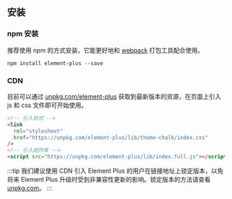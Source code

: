 ## 安装

### npm 安装

推荐使用 npm 的方式安装，它能更好地和 [webpack](https://webpack.js.org/) 打包工具配合使用。

```shell
npm install element-plus --save
```

### CDN

目前可以通过 [unpkg.com/element-plus](https://unpkg.com/element-plus/) 获取到最新版本的资源，在页面上引入 js 和 css 文件即可开始使用。

```html
<!-- 引入样式 -->
<link
  rel="stylesheet"
  href="https://unpkg.com/element-plus/lib/theme-chalk/index.css"
/>
<!-- 引入组件库 -->
<script src="https://unpkg.com/element-plus/lib/index.full.js"></script>
```

:::tip
我们建议使用 CDN 引入 Element Plus 的用户在链接地址上锁定版本，以免将来 Element Plus 升级时受到非兼容性更新的影响。锁定版本的方法请查看 [unpkg.com](https://unpkg.com)。
:::
